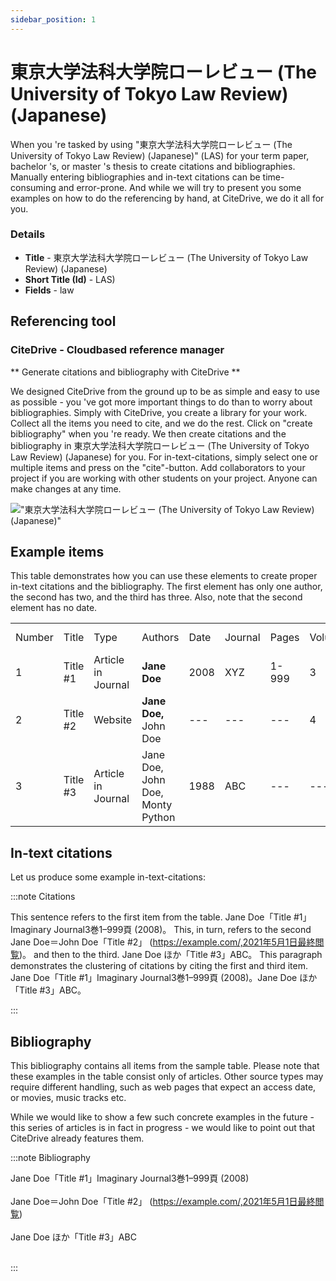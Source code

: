 ```yaml
---
sidebar_position: 1
---
```


# 東京大学法科大学院ローレビュー (The University of Tokyo Law Review) (Japanese)

When you 're tasked by using "東京大学法科大学院ローレビュー (The University of Tokyo Law Review) (Japanese)" (LAS) for your term paper, bachelor 's, or master 's thesis to create citations and bibliographies.
Manually entering bibliographies and in-text citations can be time-consuming and error-prone. And while we will try to present you some examples on how to do the referencing by hand, at CiteDrive, we do it all for you.

### Details
* **Title** - 東京大学法科大学院ローレビュー (The University of Tokyo Law Review) (Japanese)
* **Short Title (Id)** - LAS)
* **Fields** - law


## Referencing tool

### CiteDrive - Cloudbased reference manager
** Generate citations and bibliography with CiteDrive ** 

We designed CiteDrive from the ground up to be as simple and easy to use as possible - you 've got more important things to do than to worry about bibliographies. Simply with CiteDrive, you create a library for your work. Collect all the items you need to cite, and we do the rest. Click on "create bibliography" when you 're ready. We then create citations and the bibliography in 東京大学法科大学院ローレビュー (The University of Tokyo Law Review) (Japanese) for you. For in-text-citations, simply select one or multiple items and press on the "cite"-button. Add collaborators to your project if you are working with other students on your project. Anyone can make changes at any time.


!["東京大学法科大学院ローレビュー (The University of Tokyo Law Review) (Japanese)"](images/-the-university-of-tokyo-law-review-japanese.svg "Choose 東京大学法科大学院ローレビュー (The University of Tokyo Law Review) (Japanese) in the CiteDrive App")


## Example items

This table demonstrates how you can use these elements to create proper in-text citations and the bibliography. The first element has only one author, the second has two, and the third has three. Also, note that the second element has no date.


<table>
  <tr>
   <td>Number
   </td>
   <td>Title
   </td>
   <td>Type
   </td>
   <td>Authors
   </td>
   <td>Date
   </td>
   <td>Journal
   </td>
   <td>Pages
   </td>
   <td>Volume
   </td>
   <td>Issue
   </td>
   <td>Access Date
   </td>
  </tr>
  <tr>
   <td>1
   </td>
   <td>Title #1
   </td>
   <td>Article in Journal
   </td>
   <td><strong>Jane Doe</strong>
   </td>
   <td>2008
   </td>
   <td>XYZ
   </td>
   <td>1-999
   </td>
   <td>3
   </td>
   <td>2
   </td>
   <td>--
   </td>
  </tr>
  <tr>
   <td>
2
   </td>
   <td>Title #2
   </td>
   <td>Website
   </td>
   <td><strong>Jane Doe, </strong>John Doe
   </td>
   <td>---
   </td>
   <td>---
   </td>
   <td>---
   </td>
   <td>4
   </td>
   <td>---
   </td>
   <td>2020-05-01
   </td>
  </tr>
  <tr>
   <td>3
   </td>
   <td>Title #3
   </td>
   <td>Article in Journal
   </td>
   <td>Jane Doe, John Doe, Monty Python
   </td>
   <td>1988
   </td>
   <td>ABC
   </td>
   <td>---
   </td>
   <td>---
   </td>
   <td>16
   </td>
   <td>---
   </td>
  </tr>
</table>



## In-text citations

Let us produce some example in-text-citations:

:::note Citations


This sentence refers to the first item from the table. Jane Doe「Title #1」Imaginary Journal3巻1–999頁 (2008)。 This, in turn, refers to the second Jane Doe＝John  Doe「Title #2」 (https://example.com/,2021年5月1日最終閲覧)。
and then to the third.  Jane Doe ほか「Title #3」ABC。
This paragraph demonstrates the clustering of citations by citing the first and third item. Jane Doe「Title #1」Imaginary Journal3巻1–999頁 (2008)。Jane Doe ほか「Title #3」ABC。

:::

## Bibliography

This bibliography contains all items from the sample table. Please note that these examples in the table consist only of articles. Other source types may require different handling, such as web pages that expect an access date, or movies, music tracks etc.

While we would like to show a few such concrete examples in the future - this series of articles is in fact in progress - we would like to point out that CiteDrive already features them.

:::note Bibliography

Jane Doe「Title #1」Imaginary Journal3巻1–999頁 (2008) <br></br>
Jane Doe＝John  Doe「Title #2」 (https://example.com/,2021年5月1日最終閲覧) <br></br>
Jane Doe ほか「Title #3」ABC <br></br>


:::